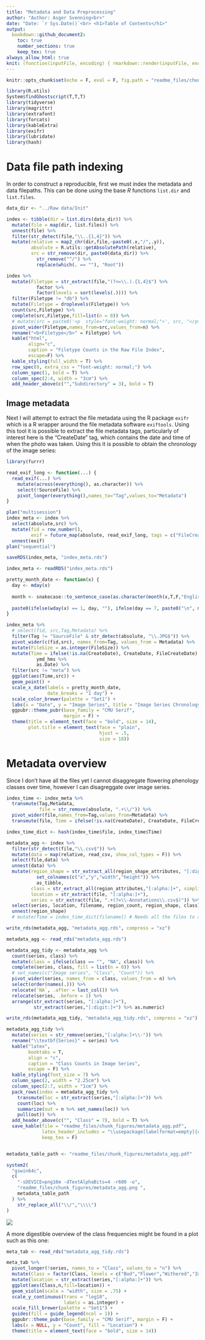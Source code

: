 ```yaml
---
title: "Metadata and Data Preprocessing"
author: "Author: Asger Svenning<br>"
date: "Date: `r Sys.Date()`<br> <h1>Table of Contents</h1>"
output: 
  bookdown::github_document2:
    toc: true
    number_sections: true
    keep_tex: true
always_allow_html: true
knit: (function(inputFile, encoding) { rmarkdown::render(inputFile, encoding = encoding, output_file = file.path(dirname(inputFile), 'README.md')) })
---
```


```r
knitr::opts_chunk$set(echo = F, eval = F, fig.path = "readme_files/chunk_figures/", base.name = getwd(), dpi = 400, dev = "png", dev.args = list(type="cairo-png"))

library(R.utils)
System$findGhostscript(T,T,T)
library(tidyverse)
library(magrittr)
library(extrafont)
library(forcats)
library(kableExtra)
library(exifr)
library(lubridate)
library(hash)
```

\newpage

# Data file path indexing

In order to construct a reproducible, first we must index the metadata and data filepaths. This can be done using the base *R* functions `list.dir` and `list.files`.

```r
data_dir <- "../Raw data/Init"

index <- tibble(dir = list.dirs(data_dir)) %>% 
  mutate(file = map(dir, list.files)) %>% 
  unnest(file) %>% 
  filter(str_detect(file,"\\..{1,4}")) %>% 
  mutate(relative = map2_chr(dir,file,~paste0(.x,"/",.y)),
         absolute = R.utils::getAbsolutePath(relative),
         src = str_remove(dir, paste0(data_dir)) %>% 
           str_remove("^/") %>% 
           replace(which(. == ""), "Root"))

index %>% 
  mutate(Filetype = str_extract(file,"(?<=\\.).{1,4}$") %>% 
           factor %>% 
           factor(levels = sort(levels(.)))) %>% 
  filter(Filetype != "db") %>% 
  mutate(Filetype = droplevels(Filetype)) %>% 
  count(src,Filetype) %>%
  complete(src,Filetype,fill=list(n = 0)) %>% 
  # mutate(src = paste0('<p  style="font-weight: normal;">', src, "</p>")) %>% 
  pivot_wider(Filetype,names_from=src,values_from=n) %>% 
  rename("<b>Filetype</b>" = Filetype) %>%
  kable("html",
        align="c", 
        caption = "Filetype Counts in the Raw File Index", 
        escape=F) %>% 
  kable_styling(full_width = T) %>%
  row_spec(0, extra_css = "font-weight: normal;") %>% 
  column_spec(1, bold = T) %>% 
  column_spec(2:4, width = "3cm") %>% 
  add_header_above(c("","Subdirectory" = 3), bold = T)
```

## Image metadata

Next I will attempt to extract the file metadata using the R package `exifr` which is a R wrapper around the file metadata software `exiftools`. Using this tool it is possible to extract the file metadata tags, particularly of interest here is the "CreateDate" tag, which contains the date and time of when the photo was taken. Using this it is possible to obtain the chronology of the image series:

```r
library(furrr)

read_exif_long <- function(...) {
  read_exif(...) %>% 
    mutate(across(everything(), as.character)) %>% 
    select(!SourceFile) %>% 
    pivot_longer(everything(),names_to="Tag",values_to="Metadata")
}

plan("multisession")
index_meta <- index %>% 
  select(absolute,src) %>% 
  mutate(fid = row_number(),
         exif = future_map(absolute, read_exif_long, tags = c("FileCreateDate","FileSize", "CreateDate","GPSDateTime"))) %>% 
  unnest(exif)
plan("sequential")

saveRDS(index_meta, "index_meta.rds")
```

```r
index_meta <- readRDS("index_meta.rds")

pretty_month_date <- function(x) {
  day <- mday(x)
  
  month <- snakecase::to_sentence_case(as.character(month(x,T,F,"English_Denmark.1252")))
  
  paste0(ifelse(wday(x) == 1, day, ""), ifelse(day == 7, paste0("\n", month), ""))
}

index_meta %>%
  # select(fid, src,Tag,Metadata) %>%
  filter(Tag != "SourceFile" & str_detect(absolute, "\\.JPG$")) %>%
  pivot_wider(c(fid,src), names_from=Tag, values_from = Metadata) %>%
  mutate(FileSize = as.integer(FileSize)) %>% 
  mutate(Time = ifelse(!is.na(CreateDate), CreateDate, FileCreateDate) %>% 
           ymd_hms %>% 
           as.Date) %>% 
  filter(src != "meta") %>% 
  ggplot(aes(Time,src)) +
  geom_point() +
  scale_x_date(labels = pretty_month_date,
               date_breaks = "1 day") +
  scale_color_brewer(palette = "Set1") +
  labs(x = "Date", y = "Image Series", title = "Image Series Chronology") +
  ggpubr::theme_pubr(base_family = "CMU Serif",
                     margin = F) +
  theme(title = element_text(face = "bold", size = 14),
        plot.title = element_text(face = "plain",
                                  hjust = .5,
                                  size = 18))
```


# Metadata overview
Since I don't have all the files yet I cannot disaggregate flowering phenology classes over time, however I can disagreggate over image series. 


```r
index_time <- index_meta %>% 
  transmute(Tag,Metadata,
            file = str_remove(absolute, ".+\\/")) %>% 
  pivot_wider(file,names_from=Tag,values_from=Metadata) %>% 
  transmute(file, Time = ifelse(!is.na(CreateDate), CreateDate, FileCreateDate))

index_time_dict <- hash(index_time$file, index_time$Time)

metadata_agg <- index %>% 
  filter(str_detect(file,"\\.csv$")) %>% 
  mutate(data = map(relative, read_csv, show_col_types = F)) %>% 
  select(file,data) %>%  
  unnest(data) %>% 
  mutate(region_shape = str_extract_all(region_shape_attributes, "[:digit:]+", simplify = T) %>% 
           set_colnames(c("x","y","width","height")) %>% 
           as_tibble,
         class = str_extract_all(region_attributes,"[:alpha:]+", simplify=T)[,2],
         location = str_extract(file, "[:alpha:]+"),
         series = str_extract(file, ".+(?=\\-Annotations\\.csv$)")) %>% 
  select(series, location, filename, region_count, region_shape, class) %>% 
  unnest(region_shape) 
  # mutate(Time = index_time_dict[filename]) # Needs all the files to actually get the time of all images

write_rds(metadata_agg, "metadata_agg.rds", compress = "xz")
```


```r
metadata_agg <- read_rds("metadata_agg.rds")

metadata_agg_tidy <- metadata_agg %>% 
  count(series, class) %>% 
  mutate(class = ifelse(class == "", "NA", class)) %>% 
  complete(series, class, fill = list(n = 0)) %>%
  # set_names(c("Image series", "Class", "Count")) %>% 
  pivot_wider(series, names_from = class, values_from = n) %>% 
  select(order(names(.))) %>% 
  relocate(`NA`, .after = last_col()) %>% 
  relocate(series, .before = 1) %>% 
  arrange(str_extract(series, "[:alpha:]+"),
          str_extract(series,"[:digit:]+") %>% as.numeric) 

write_rds(metadata_agg_tidy, "metadata_agg_tidy.rds", compress = "xz")

metadata_agg_tidy %>% 
  mutate(series = str_remove(series,"[:alpha:]+\\-")) %>% 
  rename("\\textbf{Series}" = series) %>% 
  kable("latex",
        booktabs = T,
        align = "c",
        caption = "Class Counts in Image Series",
        escape = F) %>% 
  kable_styling(font_size = 7) %>% 
  column_spec(2, width = "2.25cm") %>%
  column_spec(2:7, width = "1cm") %>%
  pack_rows(index = metadata_agg_tidy %>% 
    transmute(loc = str_extract(series,"[:alpha:]+")) %>% 
    count(loc) %>% 
    summarize(out = n %>% set_names(loc)) %>% 
    pull(out)) %>% 
  add_header_above(c("", "Class" = 7), bold = T) %>% 
  save_kable(file = "readme_files/chunk_figures/metadata_agg.pdf",
             latex_header_includes = "\\usepackage[labelformat=empty]{caption}",
             keep_tex = F)


metadata_table_path <- "readme_files/chunk_figures/metadata_agg.pdf"

system2(
  "gswin64c",
  c( 
    "-sDEVICE=png16m -dTextAlphaBits=4 -r600 -o",
    "readme_files/chunk_figures/metadata_agg.png ",
    metadata_table_path
  ) %>% 
    str_replace_all("\\/","\\\\")
)
```

![](readme_files/chunk_figures/metadata_agg.png)

A more digestible overview of the class frequencies might be found in a plot such as this one:

```r
meta_tab <- read_rds("metadata_agg_tidy.rds")

meta_tab %>% 
  pivot_longer(!series, names_to = "Class", values_to = "n") %>% 
  mutate(Class = factor(Class, levels = c("Bud","Flower","Withered","Immature","Mature","Gone","NA"))) %>% 
  mutate(location = str_extract(series,"[:alpha:]+")) %>% 
  ggplot(aes(Class,n,fill=location)) +
  geom_violin(scale = "width", size = .75) +
  scale_y_continuous(trans = "log10",
                     labels = as.integer) +
  scale_fill_brewer(palette = "Set1") +
  guides(fill = guide_legend(ncol = 1)) +
  ggpubr::theme_pubr(base_family = "CMU Serif", margin = F) +
  labs(x = NULL, y = "Count", fill = "Location") +
  theme(title = element_text(face = "bold", size = 14))
```

